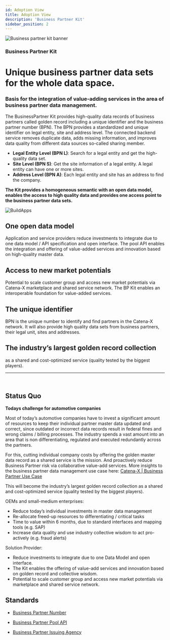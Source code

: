 ```yaml
---
id: Adoption View
title: Adoption View
description: 'Business Partner Kit'
sidebar_position: 2
---
```


![Business partner kit banner](../../../static/img/BPKitIcon.png)

### Business Partner Kit

# Unique business partner data sets for the whole data space.
### Basis for the integration of value-adding services in the area of business partner data management.

The BusinessPartner Kit provides high-quality data records of business partners called golden record including a unique identifier and the business partner number (BPN). The BPN provides a standardized and unique identifier on legal entity, site and address level. The connected backend service removes duplicate data, adds missing information, and improves data quality from different data sources so-called sharing member.

- **Legal Entity Level (BPN L)**: Search for a legal entity and get the high-quality data set.
- **Site Level (BPN S)**: Get the site information of a legal entity. A legal entity can have one or more sites.
- **Address Level (BPN A)**: Each legal entity and site has an address to find the company.

**The Kit provides a homogeneous semantic with an open data model, enables the access to high quality data and provides one access point to the business partner data sets.**
<br/>

![BuildApps](../../../static/img/BPKITBuildApps.png)

## One open data model 
Application and service providers reduce investments to integrate due to one data model / API specification and open interface. The pool API enables the integration and offering of value-added services and innovation based on high-quality master data. 

## Access to new market potentials 
Potential to scale customer group and access new market potentials via Catena-X marketplace and shared service network. The BP Kit enables an interoperable foundation for value-added services. 

## The unique identifier 
BPN is the unique number to identify and find partners in the Catena-X network. It will also provide high quality data sets from business partners, their legal unit, sites and addresses. 

## The industry’s largest golden record collection
as a shared and cost-optimized service (quality tested by the biggest players).

---
<br/>

## Status Quo
**Todays challenge for automotive companies**

Most of today’s automotive companies have to invest a significant amount of resources to keep their individual partner master data updated and correct, since outdated or incorrect data records result in federal fines and wrong claims / billing processes. The industry spends a vast amount into an area that is non differentiating, regulated and executed redundantly across the partners.

For this, cutting individual company costs by offering the golden master data record as a shared service is the mission. And proactively reduce Business Partner risk via collaborative value-add services.
More insights to the business partner data management use case here: [Catena-X | Business Partner Use Case](https://catena-x.net/fileadmin/user_upload/Standard-Bibliothek/5_PC_BPDM_v.2.1/BPM_-_001_BUSINESS_PARTNER_NUMBER_PlatformCapabilityBPDM_v2.1.pdf)

This will become the industry’s largest golden record collection as a shared and cost-optimized service (quality tested by the biggest players).

OEMs and small-medium enterprises:

- Reduce today’s individual investments in master data management
- Re-allocate freed-up resources to differentiating / critical tasks
- Time to value within 6 months, due to standard interfaces and mapping tools (e.g. SAP)
- Increase data quality and use industry collective wisdom to act pro-actively (e.g. fraud alerts)

Solution Provider:

- Reduce investments to integrate due to one Data Model and open interface.
- The Kit enables the offering of value-add services and innovation based on golden record and collective wisdom.
- Potential to scale customer group and access new market potentials via marketplace and shared service network.

## Standards
- [Business Partner Number](https://catena-x.net/fileadmin/user_upload/Standard-Bibliothek/Update_PDF_Maerz/5_BPDM/CX_-_0010_BUSINESS_PARTNER_NUMBER_PlatformCapabilityBPDM_v_1.0.1.pdf)

- [Business Partner Pool API](https://catena-x.net/fileadmin/user_upload/Standard-Bibliothek/Update_PDF_Maerz/5_BPDM/CX_-_0012_Business_Partner_Pool_API_v_1.1.1.pdf)

- [Business Partner Issuing Agency](https://catena-x.net/fileadmin/user_upload/Standard-Bibliothek/Update_PDF_Maerz/5_BPDM/CX_-_0011_ISSUING_AGENCY_PlatformCapabilityBPDM_v_1.0.1.pdf)
